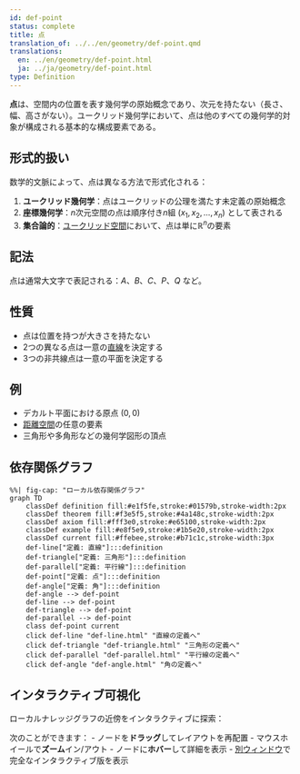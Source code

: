 ```yaml
---
id: def-point
status: complete
title: 点
translation_of: ../../en/geometry/def-point.qmd
translations:
  en: ../en/geometry/def-point.html
  ja: ../ja/geometry/def-point.html
type: Definition
---
```


**点**は、空間内の位置を表す幾何学の原始概念であり、次元を持たない（長さ、幅、高さがない）。ユークリッド幾何学において、点は他のすべての幾何学的対象が構成される基本的な構成要素である。

## 形式的扱い

数学的文脈によって、点は異なる方法で形式化される：

1. **ユークリッド幾何学**：点はユークリッドの公理を満たす未定義の原始概念
2. **座標幾何学**：$n$次元空間の点は順序付き$n$組 $(x_1, x_2, ..., x_n)$ として表される
3. **集合論的**：[ユークリッド空間](def-euclidean-space.qmd)において、点は単に$\mathbb{R}^n$の要素

## 記法

点は通常大文字で表記される：$A$、$B$、$C$、$P$、$Q$ など。

## 性質

- 点は位置を持つが大きさを持たない
- 2つの異なる点は一意の[直線](def-line.qmd)を決定する
- 3つの非共線点は一意の平面を決定する

## 例

- デカルト平面における原点 $(0, 0)$
- [距離空間](def-metric-space.qmd)の任意の要素
- 三角形や多角形などの幾何学図形の頂点

## 依存関係グラフ

```mermaid
%%| fig-cap: "ローカル依存関係グラフ"
graph TD
    classDef definition fill:#e1f5fe,stroke:#01579b,stroke-width:2px
    classDef theorem fill:#f3e5f5,stroke:#4a148c,stroke-width:2px
    classDef axiom fill:#fff3e0,stroke:#e65100,stroke-width:2px
    classDef example fill:#e8f5e9,stroke:#1b5e20,stroke-width:2px
    classDef current fill:#ffebee,stroke:#b71c1c,stroke-width:3px
    def-line["定義: 直線"]:::definition
    def-triangle["定義: 三角形"]:::definition
    def-parallel["定義: 平行線"]:::definition
    def-point["定義: 点"]:::definition
    def-angle["定義: 角"]:::definition
    def-angle --> def-point
    def-line --> def-point
    def-triangle --> def-point
    def-parallel --> def-point
    class def-point current
    click def-line "def-line.html" "直線の定義へ"
    click def-triangle "def-triangle.html" "三角形の定義へ"
    click def-parallel "def-parallel.html" "平行線の定義へ"
    click def-angle "def-angle.html" "角の定義へ"
```

## インタラクティブ可視化

ローカルナレッジグラフの近傍をインタラクティブに探索：

::: {.graph-viz data-id="def-point" data-width="700" data-height="500"}
:::

次のことができます：
- ノードを**ドラッグ**してレイアウトを再配置
- マウスホイールで**ズーム**イン/アウト
- ノードに**ホバー**して詳細を表示
- [別ウィンドウ](../../output/interactive/ja/def-point.html){target="_blank"}で完全なインタラクティブ版を表示
